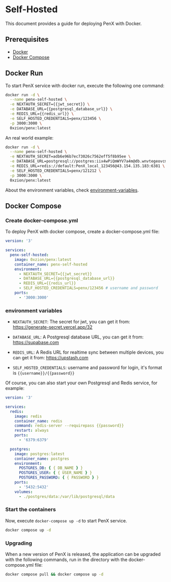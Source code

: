 # Self-Hosted

This document provides a guide for deploying PenX with Docker.

## Prerequisites

- [Docker](https://docs.docker.com/get-docker/)
- [Docker Compose](https://docs.docker.com/compose/install/)

## Docker Run

To start PenX service with docker run, execute the following one command:

```bash
docker run -d \
  --name penx-self-hosted \
  -e NEXTAUTH_SECRET={{jwt_secret}} \
  -e DATABASE_URL={{postgresql_database_url}} \
  -e REDIS_URL={{redis_url}} \
  -e SELF_HOSTED_CREDENTIALS=penx/123456 \
  -p 3000:3000 \
  0xzion/penx:latest
```

An real world example:

```bash
docker run -d \
  --name penx-self-hosted \
  -e NEXTAUTH_SECRET=adb6e96b7ec73026c7562eff5f8b95ee \
  -e DATABASE_URL=postgresql://postgres:iix4wPiQmWYV7a4m@db.wnvtegeovcmeqcwuheee.supabase.co:5432/postgres \
  -e REDIS_URL=redis://default:PenX_local_123456@43.154.135.183:6381 \
  -e SELF_HOSTED_CREDENTIALS=penx/121212 \
  -p 3000:3000 \
  0xzion/penx:latest
```

About the environment variables, check [environment-variables](/self-hosted#environment-variables).

## Docker Compose

### Create docker-compose.yml

To deploy PenX with docker compose, create a docker-compose.yml file:

```yml
version: '3'

services:
  penx-self-hosted:
    image: 0xzion/penx:latest
    container_name: penx-self-hosted
    environment:
      - NEXTAUTH_SECRET={{jwt_secret}}
      - DATABASE_URL={{postgresql_database_url}}
      - REDIS_URL={{redis_url}}
      - SELF_HOSTED_CREDENTIALS=penx/123456 # username and password
    ports:
      - '3000:3000'
```

### environment variables

- `NEXTAUTH_SECRET`: The secret for jwt, you can get it from: https://generate-secret.vercel.app/32

- `DATABASE_URL`: A Postgresql database URL, you can get it from: https://supabase.com

- `REDIS_URL`: A Redis URL for realtime sync between multiple devices, you can get it from: https://upstash.com

- `SELF_HOSTED_CREDENTIALS`: username and password for login, it's format is `{{username}}/{{password}}`

Of course, you can also start your own Postgresql and Redis service, for example:

```yml
version: '3'

services:
  redis:
    image: redis
    container_name: redis
    command: redis-server --requirepass {{password}}
    restart: always
    ports:
      - '6379:6379'

  postgres:
    image: postgres:latest
    container_name: postgres
    environment:
      POSTGRES_DB: { { DB_NAME } }
      POSTGRES_USER: { { USER_NAME } }
      POSTGRES_PASSWORD: { { PASSWORD } }
    ports:
      - '5432:5432'
    volumes:
      - ./postgres/data:/var/lib/postgresql/data
```

### Start the containers

Now, execute `docker-compose up -d` to start PenX service.

```bash
docker compose up -d
```

### Upgrading

When a new version of PenX is released, the application can be upgraded with the following commands, run in the directory with the docker-compose.yml file:

```bash
docker compose pull && docker compose up -d
```
